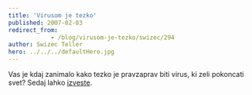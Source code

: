 ```yaml
---
title: 'Virusom je tezko'
published: 2007-02-03
redirect_from: 
            - /blog/virusom-je-tezko/swizec/294
author: Swizec Teller
hero: ../../../defaultHero.jpg
---
```

Vas je kdaj zanimalo kako tezko je pravzaprav biti virus, ki zeli pokoncati svet? Sedaj lahko [izveste](http://www.newgrounds.com/portal/view/360724).
